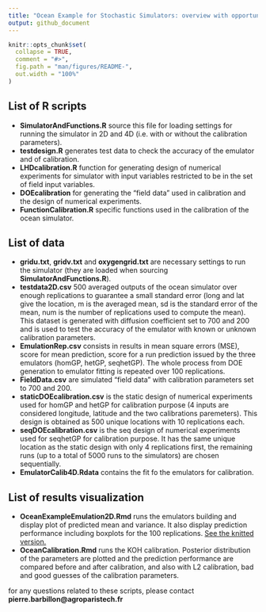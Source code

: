 ```yaml
---
title: "Ocean Example for Stochastic Simulators: overview with opportunities"
output: github_document
---
```


<!-- README.md is generated from README.Rmd. Please edit that file -->

```r
knitr::opts_chunk$set(
  collapse = TRUE,
  comment = "#>",
  fig.path = "man/figures/README-",
  out.width = "100%"
)
```


## List of R scripts

  - **SimulatorAndFunctions.R** source this file for loading settings for running the simulator in 2D and 4D (i.e. with or without the calibration parameters).
  - **testdesign.R** generates test data to check the accuracy of the emulator and of calibration.
  - **LHDcalibration.R** function for generating design of numerical experiments for simulator with input variables restricted to be in the set of field input variables.
  - **DOEcalibration** for generating the "field data" used in calibration and the design of numerical experiments.
  - **FunctionCalibration.R** specific functions used in the calibration of the ocean simulator.
  
  
## List of data

  - **gridu.txt**, **gridv.txt** and **oxygengrid.txt** are necessary settings to run the simulator (they are loaded when sourcing **SimulatorAndFunctions.R**). 
  - **testdata2D.csv** 500 averaged outputs of the ocean simulator over enough replications to guarantee a small standard error (long and lat give the location, m is the averaged mean, sd is the standard error of the mean, num is the number of replications used to compute the mean). This dataset is generated with diffusion coefficient set to 700 and 200 and is used to test the accuracy of the emulator with known or unknown calibration parameters.
  - **EmulationRep.csv** consists in results in mean square errors (MSE), score for mean prediction, score for a run prediction issued by the three emulators (homGP, hetGP, seqhetGP). The whole process from DOE generation to emulator fitting is repeated over 100 replications.
  - **FieldData.csv** are simulated "field data" with calibration parameters set to 700 and 200.
  - **staticDOEcalibration.csv** is the static design of numerical experiments used for homGP and hetGP for calibration purpose (4 inputs are considered longitude, latitude and the two calibrations paremeters). This design is obtained as 500 unique locations with 10 replications each.
  - **seqDOEcalibration.csv** is the seq design of numerical experiments used for seqhetGP for calibration purpose. It has the same unique location as the static design with only 4 replications first, the remaining runs (up to a total of 5000 runs to the simulators) are chosen sequentially.
  - **EmulatorCalib4D.Rdata**  contains the fit fo the emulators for calibration.
  
  
  
  
  
  
## List of results visualization


  - **OceanExampleEmulation2D.Rmd** runs the emulators building and display plot of predicted mean and variance. It also display prediction performance including boxplots for the 100 replications. [See the knitted version.](https://github.com/Demiperimetre/Ocean/blob/master/OceanExampleEmulation2D.md)
  - **OceanCalibration.Rmd** runs the KOH calibration. Posterior distribution of the parameters are plotted and the prediction performance are compared before and after calibration, and also with L2 calibration, bad and good guesses of the calibration parameters.






for any questions related to these scripts, please contact **pierre.barbillon@agroparistech.fr**
